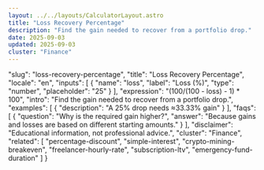 ```yaml
---
layout: ../../layouts/CalculatorLayout.astro
title: "Loss Recovery Percentage"
description: "Find the gain needed to recover from a portfolio drop."
date: 2025-09-03
updated: 2025-09-03
cluster: "Finance"
---
```


  "slug": "loss-recovery-percentage",
  "title": "Loss Recovery Percentage",
  "locale": "en",
  "inputs": [
    {
      "name": "loss",
      "label": "Loss (%)",
      "type": "number",
      "placeholder": "25"
    }
  ],
  "expression": "(100/(100 - loss) - 1) * 100",
  "intro": "Find the gain needed to recover from a portfolio drop.",
  "examples": [
    {
      "description": "A 25% drop needs ≈33.33% gain"
    }
  ],
  "faqs": [
    {
      "question": "Why is the required gain higher?",
      "answer": "Because gains and losses are based on different starting amounts."
    }
  ],
  "disclaimer": "Educational information, not professional advice.",
  "cluster": "Finance",
  "related": [
    "percentage-discount",
    "simple-interest",
    "crypto-mining-breakeven",
    "freelancer-hourly-rate",
    "subscription-ltv",
    "emergency-fund-duration"
  ]
}

<Calculator schema={schema} />

